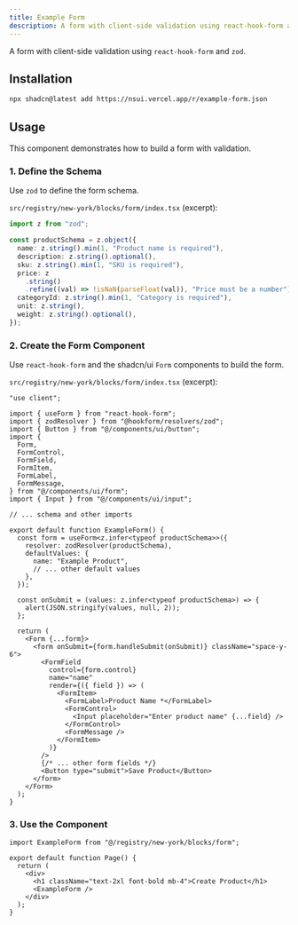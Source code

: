 ```yaml
---
title: Example Form
description: A form with client-side validation using react-hook-form and zod.
---
```



A form with client-side validation using `react-hook-form` and `zod`.

## Installation

```bash
npx shadcn@latest add https://nsui.vercel.app/r/example-form.json
```

## Usage

<div className="my-4 p-4 border rounded-lg">
  <ExampleFormExample />
</div>

This component demonstrates how to build a form with validation.

### 1. Define the Schema

Use `zod` to define the form schema.

`src/registry/new-york/blocks/form/index.tsx` (excerpt):

```ts
import z from "zod";

const productSchema = z.object({
  name: z.string().min(1, "Product name is required"),
  description: z.string().optional(),
  sku: z.string().min(1, "SKU is required"),
  price: z
    .string()
    .refine((val) => !isNaN(parseFloat(val)), "Price must be a number"),
  categoryId: z.string().min(1, "Category is required"),
  unit: z.string(),
  weight: z.string().optional(),
});
```

### 2. Create the Form Component

Use `react-hook-form` and the shadcn/ui `Form` components to build the form.

`src/registry/new-york/blocks/form/index.tsx` (excerpt):

```tsx
"use client";

import { useForm } from "react-hook-form";
import { zodResolver } from "@hookform/resolvers/zod";
import { Button } from "@/components/ui/button";
import {
  Form,
  FormControl,
  FormField,
  FormItem,
  FormLabel,
  FormMessage,
} from "@/components/ui/form";
import { Input } from "@/components/ui/input";

// ... schema and other imports

export default function ExampleForm() {
  const form = useForm<z.infer<typeof productSchema>>({
    resolver: zodResolver(productSchema),
    defaultValues: {
      name: "Example Product",
      // ... other default values
    },
  });

  const onSubmit = (values: z.infer<typeof productSchema>) => {
    alert(JSON.stringify(values, null, 2));
  };

  return (
    <Form {...form}>
      <form onSubmit={form.handleSubmit(onSubmit)} className="space-y-6">
        <FormField
          control={form.control}
          name="name"
          render={({ field }) => (
            <FormItem>
              <FormLabel>Product Name *</FormLabel>
              <FormControl>
                <Input placeholder="Enter product name" {...field} />
              </FormControl>
              <FormMessage />
            </FormItem>
          )}
        />
        {/* ... other form fields */}
        <Button type="submit">Save Product</Button>
      </form>
    </Form>
  );
}
```

### 3. Use the Component

```tsx
import ExampleForm from "@/registry/new-york/blocks/form";

export default function Page() {
  return (
    <div>
      <h1 className="text-2xl font-bold mb-4">Create Product</h1>
      <ExampleForm />
    </div>
  );
}
```
